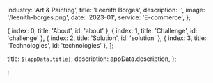   industry: 'Art & Painting',
  title: 'Leenith Borges',
  description: '',
  image: '/leenith-borges.png',
  date: '2023-01',
  service: 'E-commerce',
};

  { index: 0, title: 'About', id: 'about' },
  { index: 1, title: 'Challenge', id: 'challenge' },
  { index: 2, title: 'Solution', id: 'solution' },
  { index: 3, title: 'Technologies', id: 'technologies' },
];

  title: `${appData.title}`,
  description: appData.description,
};


;
